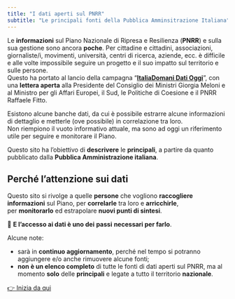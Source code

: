 ```yaml
---
title: "I dati aperti sul PNRR"
subtitle: "Le principali fonti della Pubblica Amminsitrazione Italiana"
---
```


Le **informazioni** sul Piano Nazionale di Ripresa e Resilienza (**PNRR**) e sulla sua gestione sono ancora **poche**. Per cittadine e cittadini, associazioni, giornaliste/i, movimenti, università, centri di ricerca, aziende, ecc. è difficile e alle volte impossibile seguire un progetto e il suo impatto sul territorio e sulle persone.<br>
Questo ha portato al lancio della campagna "[**ItaliaDomani Dati Oggi**](https://www.datibenecomune.it/2022/11/30/datioggi-pnrr-bene-comune/)", con una **lettera aperta** alla Presidente del Consiglio dei Ministri Giorgia Meloni e al Ministro per gli Affari Europei, il Sud, le Politiche di Coesione e il PNRR Raffaele Fitto.

Esistono alcune banche dati, da cui è possibile estrarre alcune informazioni di dettaglio e metterle (ove possibile) in correlazione tra loro. <br>
Non riempiono il vuoto informativo attuale, ma sono ad oggi un riferimento utile per seguire e monitorare il Piano.

Questo sito ha l'obiettivo di **descrivere** le **principali**, a partire da quanto pubblicato dalla **Pubblica Amministrazione italiana**.

::: {.callout-tip}

# Perché l'attenzione sui dati

Questo sito si rivolge a quelle **persone** che vogliono **raccogliere informazioni** sul Piano, per **correlarle** tra loro e **arricchirle**, per **monitorarlo** ed estrapolare **nuovi punti di sintesi**.

📍 **E l'accesso ai dati è uno dei** **passi** **necessari per farlo**.
:::


Alcune note:

- sarà in **continuo aggiornamento**, perché nel tempo si potranno aggiungere e/o anche rimuovere alcune fonti;
- **non è un elenco completo** di tutte le fonti di dati aperti sul PNRR, ma al momento **solo** delle **principali** e legate a tutto il territorio **nazionale**.

[[👉 Inizia da qui]{.btn .btn-primary}](introduzione.qmd)

